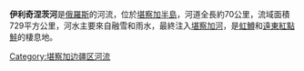 '''伊利奇涅茨河'''是[[俄羅斯|俄羅斯]]的河流，位於[[堪察加半島|堪察加半島]]，河道全長約70公里，流域面積729平方公里，河水主要來自融雪和雨水，最終注入[[堪察加河|堪察加河]]，是[[虹鱒|虹鱒]]和[[遠東紅點鮭|遠東紅點鮭]]的棲息地。

{{Russia-geo-stub}}

[[Category:堪察加边疆区河流|Category:堪察加边疆区河流]]